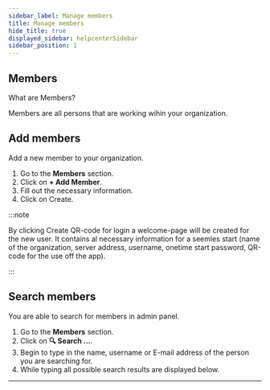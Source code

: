 ```yaml
---
sidebar_label: Manage members
title: Manage members
hide_title: true
displayed_sidebar: helpcenterSidebar
sidebar_position: 1
---
```



<div class="hero hero--primary">
  <div class="container">
    <h2 class="hero__title">Members</h2>
    <p class="hero__subtitle">What are Members?</p>
    <p>Members are all persons that are working wihin your organization.</p>
  </div>
</div>

## Add members

Add a new member to your organization.

<Tabs>
  <TabItem value="desktop" label="Desktop" default>
  <ol>
    <li>Go to the <b>Members</b> section.</li>
    <li>Click on <b>+ Add Member</b>.</li>
    <li>Fill out the necessary information.</li>
    <li>Click on Create.</li>
  </ol>
  </TabItem>
</Tabs>

:::note

By clicking Create QR-code for login a welcome-page will be created for the new user. It contains al necessary information for a seemles start (name of the organization, server address, username, onetime start password, QR-code for the use off the app).

:::

## Search members

You are able to search for members in admin panel.

<Tabs>
  <TabItem value="desktop" label="Desktop" default>
  <ol>
    <li>Go to the <b>Members</b> section.</li>
    <li>Click on <b>🔍 Search …</b>.</li>
    <li>Begin to type in the name, username or E-mail address of the person you are searching for.</li>
    <li>While typing all possible search results are displayed below.</li>
  </ol>
  </TabItem>
</Tabs>

* * *
